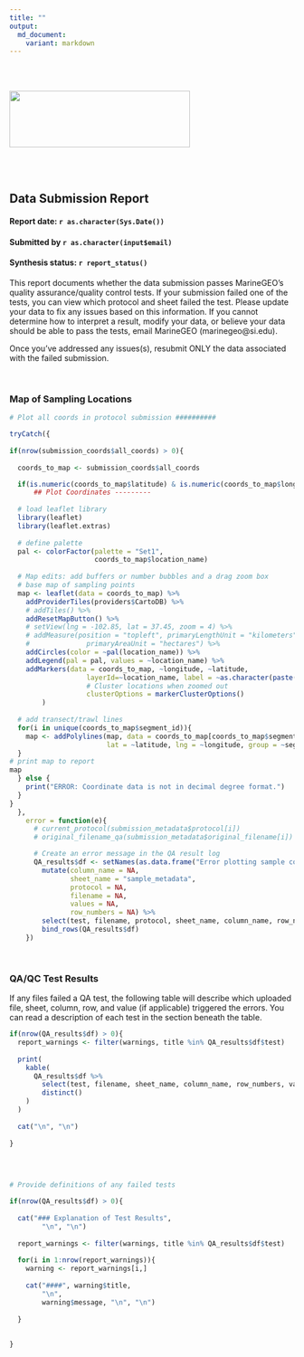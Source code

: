 ```yaml
---
title: ""
output: 
  md_document: 
    variant: markdown
---
```


  <br />
  <br />

<img src="www/Logomark_MarineGEO_Tennenbaum_RGB.png" width="319" height="100"/>

  <br />
  <br />

## Data Submission Report
#### Report date: `r as.character(Sys.Date())`
#### Submitted by `r as.character(input$email)`
#### Synthesis status: `r report_status()`

This report documents whether the data submission passes MarineGEO's quality assurance/quality control tests. If your submission failed one of the tests, you can view which protocol and sheet failed the test. Please update your data to fix any issues based on this information. If you cannot determine how to interpret a result, modify your data, or believe your data should be able to pass the tests, email MarineGEO (marinegeo@si.edu). 

Once you've addressed any issues(s), resubmit ONLY the data associated with the failed submission. 

  <br />

### Map of Sampling Locations

```r
# Plot all coords in protocol submission ##########

tryCatch({
  
if(nrow(submission_coords$all_coords) > 0){
  
  coords_to_map <- submission_coords$all_coords

  if(is.numeric(coords_to_map$latitude) & is.numeric(coords_to_map$longitude)){
      ## Plot Coordinates ---------
  
  # load leaflet library
  library(leaflet)
  library(leaflet.extras)
  
  # define palette
  pal <- colorFactor(palette = "Set1",
                     coords_to_map$location_name)
  
  # Map edits: add buffers or number bubbles and a drag zoom box
  # base map of sampling points
  map <- leaflet(data = coords_to_map) %>%
    addProviderTiles(providers$CartoDB) %>%
    # addTiles() %>%
    addResetMapButton() %>%
    # setView(lng = -102.85, lat = 37.45, zoom = 4) %>%
    # addMeasure(position = "topleft", primaryLengthUnit = "kilometers", 
    #              primaryAreaUnit = "hectares") %>%
    addCircles(color = ~pal(location_name)) %>%
    addLegend(pal = pal, values = ~location_name) %>%
    addMarkers(data = coords_to_map, ~longitude, ~latitude,
                   layerId=~location_name, label = ~as.character(paste("Location: ", location_name)),
                   # Cluster locations when zoomed out
                   clusterOptions = markerClusterOptions()
        )
  
  # add transect/trawl lines
  for(i in unique(coords_to_map$segment_id)){
    map <- addPolylines(map, data = coords_to_map[coords_to_map$segment_id == i,], 
                        lat = ~latitude, lng = ~longitude, group = ~segment_id)
  }
# print map to report
map
  } else {
    print("ERROR: Coordinate data is not in decimal degree format.")
  }
}
  },
    error = function(e){
      # current_protocol(submission_metadata$protocol[i])
      # original_filename_qa(submission_metadata$original_filename[i])

      # Create an error message in the QA result log
      QA_results$df <- setNames(as.data.frame("Error plotting sample coordinates."), "test") %>%
        mutate(column_name = NA,
               sheet_name = "sample_metadata",
               protocol = NA,
               filename = NA,
               values = NA,
               row_numbers = NA) %>%
        select(test, filename, protocol, sheet_name, column_name, row_numbers, values) %>%
        bind_rows(QA_results$df)
    })

```
  
  <br />

### QA/QC Test Results

If any files failed a QA test, the following table will describe which uploaded file, sheet, column, row, and value (if applicable) triggered the errors. You can read a description of each test in the section beneath the table. 

```r
  
if(nrow(QA_results$df) > 0){
  report_warnings <- filter(warnings, title %in% QA_results$df$test)
  
  print(   
    kable(
      QA_results$df %>%
        select(test, filename, sheet_name, column_name, row_numbers, values) %>%
        distinct()
    )
  )
  
  cat("\n", "\n")
  
}



```

  <br />

```r
  
# Provide definitions of any failed tests

if(nrow(QA_results$df) > 0){
  
  cat("### Explanation of Test Results", 
        "\n", "\n")
  
  report_warnings <- filter(warnings, title %in% QA_results$df$test)
  
  for(i in 1:nrow(report_warnings)){
    warning <- report_warnings[i,]
    
    cat("####", warning$title, 
        "\n",
        warning$message, "\n", "\n")
    
  }
  
  
}



```

  <br />
  <br />
